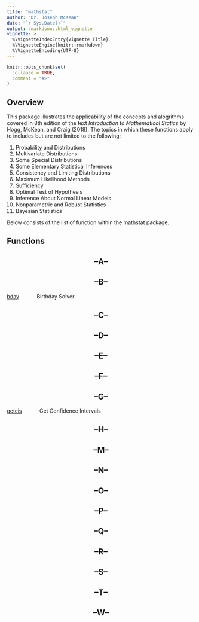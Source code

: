 ```yaml
---
title: "mathstat"
author: "Dr. Joseph McKean"
date: "`r Sys.Date()`"
output: rmarkdown::html_vignette
vignette: >
  %\VignetteIndexEntry{Vignette Title}
  %\VignetteEngine{knitr::rmarkdown}
  %\VignetteEncoding{UTF-8}
---
```


```r
knitr::opts_chunk$set(
  collapse = TRUE,
  comment = "#>"
)
```

## Overview
This package illustrates the applicability of the concepts and alogrithms covered in 8th edition of the text *Introduction to Mathematical Statics* by Hogg, McKean, and Craig (2018). The topics in which these functions apply to includes but are not limited to the following:

1. Probability and Distributions
1. Multivariate Distributions
1. Some Special Distributions 
1. Some Elementary Statistical Inferences 
1. Consistency and Limiting Distributions
1. Maximum Likelihood Methods
1. Sufficiency 
1. Optimal Test of Hypothesis 
1. Inference About Normal Linear Models
1. Nonparametric and Robust Statistics
1. Bayesian Statistics

Below consists of the list of function within the mathstat package.

## Functions

<center> <h2>--A--</h2> </center>
<center> <h2>--B--</h2> </center>
[bday](man/bday.Rd) &nbsp;&nbsp;&nbsp;&nbsp;&nbsp;&nbsp;&nbsp;&nbsp;&nbsp;&nbsp; Birthday Solver
<center> <h2>--C--</h2> </center>
<center> <h2>--D--</h2> </center>
<center> <h2>--E--</h2> </center>
<center> <h2>--F--</h2> </center>
<center> <h2>--G--</h2> </center>
[getcis](https://www.dropbox.com/home/HTML?preview=getcis.html) &nbsp;&nbsp;&nbsp;&nbsp;&nbsp;&nbsp;&nbsp;&nbsp;&nbsp;&nbsp; Get Confidence Intervals
<center> <h2>--H--</h2> </center>
<center> <h2>--M--</h2> </center>
<center> <h2>--N--</h2> </center>
<center> <h2>--O--</h2> </center>
<center> <h2>--P--</h2> </center>
<center> <h2>--Q--</h2> </center>
<center> <h2>--R--</h2> </center>
<center> <h2>--S--</h2> </center>
<center> <h2>--T--</h2> </center>
<center> <h2>--W--</h2> </center>
